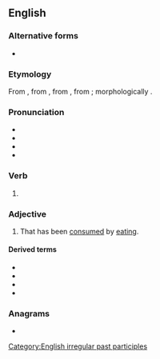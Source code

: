 ==English==

===Alternative forms===
* {{l|en|etten}} {{q|colloquial/dialectal}}

===Etymology===
From {{inh|en|enm|eten}}, from {{inh|en|ang|eten}}, from {{inh|en|gmw-pro|*etan}}, from {{inh|en|gem-pro|*etanaz}}; morphologically {{suffix|en|eat|en}}.

===Pronunciation===
* {{IPA|en|/ˈiːt(ə)n/|[ˈiːʔn̩]}}
* {{audio|en|en-us-eaten.ogg|Audio (US)}}
* {{rhymes|en|iːtən|s=2}}
* {{homophones|en|Eaton|Eton|eating}}

===Verb===
{{head|en|verb form}}

# {{inflection of|en|eat||past|part}}

===Adjective===
{{en-adj}}

# {{lb|en|especially in combination}} That has been [[consumed]] by [[eating]].

====Derived terms====
* {{l|en|eaten bread is soon forgotten}}
* {{l|en|half-eaten}}
* {{l|en|moth-eaten}}
* {{l|en|uneaten}}

===Anagrams===
* {{anagrams|en|a=aeent|atene|enate}}

[[Category:English irregular past participles]]